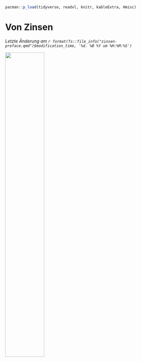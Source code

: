 ```r
pacman::p_load(tidyverse, readxl, knitr, kableExtra, Hmisc)
```

# Von Zinsen

*Letzte Änderung am `r format(fs::file_info("zinsen-preface.qmd")$modification_time, '%d. %B %Y um %H:%M:%S')`*

![](images/caution.png){fig-align="center" width="50%"}



